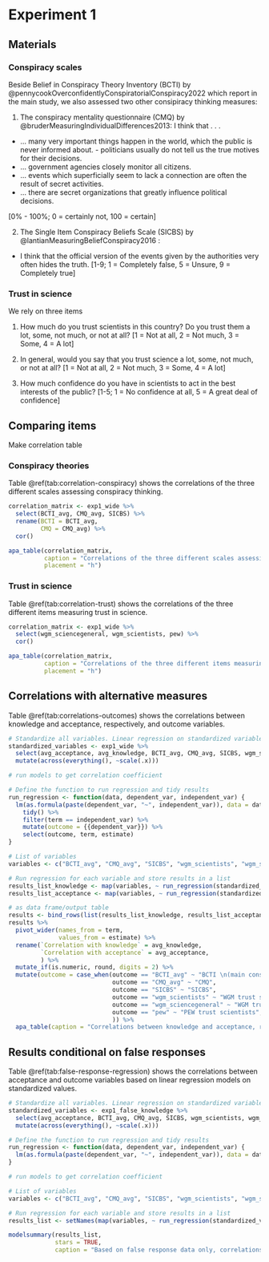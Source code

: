 # Experiment 1 {#exp1}

## Materials

\FloatBarrier

### Conspiracy scales

Beside Belief in Conspiracy Theory Inventory (BCTI) by @pennycookOverconfidentlyConspiratorialConspiracy2022 which report in the main study, we also assessed two other consipiracy thinking measures: 

1. The conspiracy mentality questionnaire (CMQ) by @bruderMeasuringIndividualDifferences2013:
I think that . . .

-   ... many very important things happen in the world, which the public is never informed about. - politicians usually do not tell us the true motives for their decisions.
-   ... government agencies closely monitor all citizens.
-   ... events which superficially seem to lack a connection are often the result of secret activities.
-   ... there are secret organizations that greatly influence political decisions.

[0% - 100%; 0 = certainly not, 100 = certain]

2.  The Single Item Conspiracy Beliefs Scale (SICBS) by @lantianMeasuringBeliefConspiracy2016 :

-   I think that the official version of the events given by the authorities very often hides the truth. [1-9; 1 = Completely false, 5 = Unsure, 9 = Completely true]

### Trust in science

We rely on three items

1. How much do you trust scientists in this country? Do you trust them a lot, some, not much, or not at all? [1 = Not at all, 2 = Not much, 3 = Some, 4 = A lot]

2. In general, would you say that you trust science a lot, some, not much, or not at all? [1 = Not at all, 2 = Not much, 3 = Some, 4 = A lot]

3. How much confidence do you have in scientists to act in the best interests of the public? [1-5; 1 = No confidence at all, 5 = A great deal of confidence]

## Comparing items

Make correlation table

### Conspiracy theories

Table \@ref(tab:correlation-conspiracy) shows the correlations of the three different scales assessing conspiracy thinking.

```r
correlation_matrix <- exp1_wide %>%
  select(BCTI_avg, CMQ_avg, SICBS) %>% 
  rename(BCTI = BCTI_avg, 
         CMQ = CMQ_avg) %>% 
  cor()

apa_table(correlation_matrix, 
          caption = "Correlations of the three different scales assessing conspiracy thinking",
          placement = "h")
```

### Trust in science

Table \@ref(tab:correlation-trust) shows the correlations of the three different items measuring trust in science.

```r
correlation_matrix <- exp1_wide %>%
  select(wgm_sciencegeneral, wgm_scientists, pew) %>% 
  cor()

apa_table(correlation_matrix, 
          caption = "Correlations of the three different items measuring trust in science",
          placement = "h")
```

## Correlations with alternative measures

Table \@ref(tab:correlations-outcomes) shows the correlations between knowledge and acceptance, respectively, and outcome variables.

```r
# Standardize all variables. Linear regression on standardized variables is equivalent to correlation
standardized_variables <- exp1_wide %>% 
  select(avg_acceptance, avg_knowledge, BCTI_avg, CMQ_avg, SICBS, wgm_scientists, wgm_sciencegeneral, pew) %>% 
  mutate(across(everything(), ~scale(.x)))
```

```r
# run models to get correlation coefficient

# Define the function to run regression and tidy results
run_regression <- function(data, dependent_var, independent_var) {
  lm(as.formula(paste(dependent_var, "~", independent_var)), data = data) %>%
    tidy() %>%
    filter(term == independent_var) %>%
    mutate(outcome = {{dependent_var}}) %>% 
    select(outcome, term, estimate)
}

# List of variables
variables <- c("BCTI_avg", "CMQ_avg", "SICBS", "wgm_scientists", "wgm_sciencegeneral", "pew")

# Run regression for each variable and store results in a list
results_list_knowledge <- map(variables, ~ run_regression(standardized_variables, .x, "avg_knowledge"))
results_list_acceptance <- map(variables, ~ run_regression(standardized_variables, .x, "avg_acceptance"))
```

```r
# as data frame/output table
results <- bind_rows(list(results_list_knowledge, results_list_acceptance))
results %>% 
  pivot_wider(names_from = term, 
              values_from = estimate) %>% 
  rename(`Correlation with knowledge` = avg_knowledge, 
         `Correlation with acceptance` = avg_acceptance, 
         ) %>% 
  mutate_if(is.numeric, round, digits = 2) %>% 
  mutate(outcome = case_when(outcome == "BCTI_avg" ~ "BCTI \n(main conspiracy measure)", 
                             outcome == "CMQ_avg" ~ "CMQ", 
                             outcome == "SICBS" ~ "SICBS", 
                             outcome == "wgm_scientists" ~ "WGM trust scientists",
                             outcome == "wgm_sciencegeneral" ~ "WGM trust general \n(main trust measure)",
                             outcome == "pew" ~ "PEW trust scientists",
                             )) %>% 
  apa_table(caption = "Correlations between knowledge and acceptance, respectively, and outcome variables")
```

## Results conditional on false responses

Table \@ref(tab:false-response-regression) shows the correlations between acceptance and outcome variables based on linear regression models on standardized values.

```r
# Standardize all variables. Linear regression on standardized variables is equivalent to correlation
standardized_variables <- exp1_false_knowledge %>% 
  select(avg_acceptance, BCTI_avg, CMQ_avg, SICBS, wgm_scientists, wgm_sciencegeneral, pew) %>% 
  mutate(across(everything(), ~scale(.x)))
```

```r
# Define the function to run regression and tidy results
run_regression <- function(data, dependent_var, independent_var) {
  lm(as.formula(paste(dependent_var, "~", independent_var)), data = data) 
}

# run models to get correlation coefficient

# List of variables
variables <- c("BCTI_avg", "CMQ_avg", "SICBS", "wgm_scientists", "wgm_sciencegeneral", "pew")

# Run regression for each variable and store results in a list
results_list <- setNames(map(variables, ~ run_regression(standardized_variables, .x, "avg_acceptance")), variables)
```

```r
modelsummary(results_list, 
             stars = TRUE,
             caption = "Based on false response data only, correlations between acceptance and outcome variables based on linear regression models on standardized values") 
```




